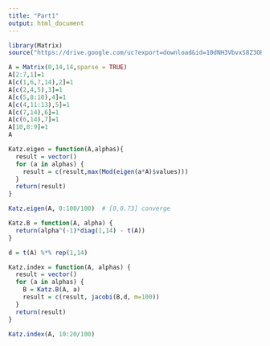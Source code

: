 ```yaml
---
title: "Part1"
output: html_document
---
```

```r
library(Matrix)
source("https://drive.google.com/uc?export=download&id=10dNH3VbvxS8Z3OHjP4i9gRbtsf91VVBb")
```


```r
A = Matrix(0,14,14,sparse = TRUE)
A[2:7,1]=1
A[c(1,6,7,14),2]=1
A[c(2,4,5),3]=1
A[c(5,8:10),4]=1
A[c(4,11:13),5]=1
A[c(7,14),6]=1
A[c(6,14),7]=1
A[10,8:9]=1
A
```


```r
Katz.eigen = function(A,alphas){
  result = vector()
  for (a in alphas) {
    result = c(result,max(Mod(eigen(a*A)$values)))
  }
  return(result)
}

Katz.eigen(A, 0:100/100)  # [0,0.73] converge
```
```r
Katz.B = function(A, alpha) {
  return(alpha^(-1)*diag(1,14) - t(A))
}

d = t(A) %*% rep(1,14)

Katz.index = function(A, alphas) {
  result = vector()
  for (a in alphas) {
    B = Katz.B(A, a)
    result = c(result, jacobi(B,d, m=100))
  }
  return(result)
}

Katz.index(A, 10:20/100)
```





